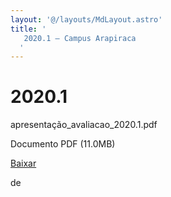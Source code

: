 ```yaml
---
layout: '@/layouts/MdLayout.astro'
title: '
   2020.1 — Campus Arapiraca
  '
---
```




2020.1
======











 apresentação\_avaliacao\_2020.1.pdf
   

 Documento PDF
 (11.0MB)
 

[Baixar](/cpt/institucional/avaliacao-do-curso/apresentacao_avaliacao_2020-1.pdf/@@download/file/apresentação_avaliacao_2020.1.pdf) 



























 de
 

















